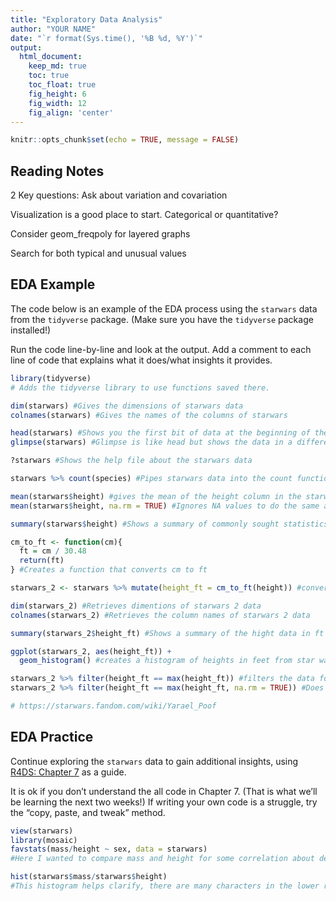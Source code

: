 ```yaml
---
title: "Exploratory Data Analysis"
author: "YOUR NAME"
date: "`r format(Sys.time(), '%B %d, %Y')`"
output:
  html_document:  
    keep_md: true
    toc: true
    toc_float: true
    fig_height: 6
    fig_width: 12
    fig_align: 'center'
---
```


```r
knitr::opts_chunk$set(echo = TRUE, message = FALSE)
```

## Reading Notes

2 Key questions: Ask about variation and covariation

Visualization is a good place to start. Categorical or quantitative?

Consider geom_freqpoly for layered graphs

Search for both  typical and unusual values

## EDA Example

The code below is an example of the EDA process using the `starwars` data from the `tidyverse` package. (Make sure you have the `tidyverse` package installed!)

Run the code line-by-line and look at the output. Add a comment to each line of code that explains what it does/what insights it provides.

```r
library(tidyverse)
# Adds the tidyverse library to use functions saved there.

dim(starwars) #Gives the dimensions of starwars data
colnames(starwars) #Gives the names of the columns of starwars

head(starwars) #Shows you the first bit of data at the beginning of the tables
glimpse(starwars) #Glimpse is like head but shows the data in a different format

?starwars #Shows the help file about the starwars data

starwars %>% count(species) #Pipes starwars data into the count function which counts the species

mean(starwars$height) #gives the mean of the height column in the starwars data
mean(starwars$height, na.rm = TRUE) #Ignores NA values to do the same as above in spite of NA's included.

summary(starwars$height) #Shows a summary of commonly sought statistics about the starwars height vector

cm_to_ft <- function(cm){
  ft = cm / 30.48
  return(ft)
} #Creates a function that converts cm to ft

starwars_2 <- starwars %>% mutate(height_ft = cm_to_ft(height)) #converts height of starwars characters to ft instead of cm and stors it in a new copy of the dataset. 

dim(starwars_2) #Retrieves dimentions of starwars 2 data
colnames(starwars_2) #Retrieves the column names of starwars 2 data

summary(starwars_2$height_ft) #Shows a summary of the hight data in ft in star wars 2 data

ggplot(starwars_2, aes(height_ft)) + 
  geom_histogram() #creates a histogram of heights in feet from star wars 2 data

starwars_2 %>% filter(height_ft == max(height_ft)) #filters the data for only the very tallest characters, including ties
starwars_2 %>% filter(height_ft == max(height_ft, na.rm = TRUE)) #Does the same but accounts for NA's that would otherwise stop the function from running.

# https://starwars.fandom.com/wiki/Yarael_Poof
```

## EDA Practice

Continue exploring the `starwars` data to gain additional insights, using [R4DS: Chapter 7](https://r4ds.had.co.nz/exploratory-data-analysis.html) as a guide.

It is ok if you don't understand the all code in Chapter 7. (That is what we'll be learning the next two weeks!) If writing your own code is a struggle, try the "copy, paste, and tweak" method.

```r
view(starwars)
library(mosaic)
favstats(mass/height ~ sex, data = starwars)
#Here I wanted to compare mass and height for some correlation about density. I divided it by sex because men and women I might expect to have different values. Hermaphroditic characters seem to have very large mass compared to their height.

hist(starwars$mass/starwars$height)
#This histogram helps clarify, there are many characters in the lower range, while only a few at such a high range like the hermaphroditic characters, we can assume that outliers in density match the rare hermaphroditic character type.
```